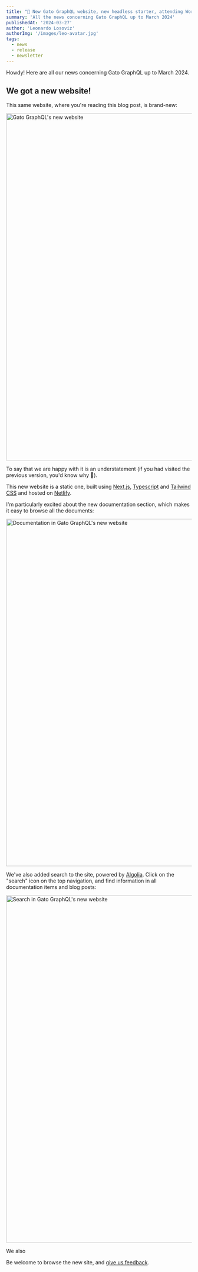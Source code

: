 ```yaml
---
title: "🎊 New Gato GraphQL website, new headless starter, attending WordCamps, and more"
summary: 'All the news concerning Gato GraphQL up to March 2024'
publishedAt: '2024-03-27'
author: 'Leonardo Losoviz'
authorImg: '/images/leo-avatar.jpg'
tags:
  - news
  - release
  - newsletter
---
```


Howdy! Here are all our news concerning Gato GraphQL up to March 2024.

## We got a new website!

This same website, where you're reading this blog post, is brand-new:

<Image
  src="/images/gatographql-website.png"
  width="1024"
  height="940"
  alt="Gato GraphQL's new website"
  caption="Gato GraphQL's new website"
/>

To say that we are happy with it is an understatement (if you had visited the previous version, you'd know why 🤣).

This new website is a static one, built using [Next.js](https://nextjs.org/), [Typescript](https://www.typescriptlang.org/) and [Tailwind CSS](https://tailwindcss.com/) and hosted on [Netlify](https://www.netlify.com/).

I'm particularly excited about the new documentation section, which makes it easy to browse all the documents:

<Image
  src="/images/gatographql-website-documentation.png"
  width="1024"
  height="940"
  alt="Documentation in Gato GraphQL's new website"
  caption="Documentation in Gato GraphQL's new website"
/>

We've also added search to the site, powered by [Algolia](https://www.algolia.com/). Click on the "search" icon on the top navigation, and find information in all documentation items and blog posts:

<Image
  src="/images/gatographql-website-search.png"
  width="1024"
  height="940"
  alt="Search in Gato GraphQL's new website"
  caption="Search in Gato GraphQL's new website"
/>

We also 

Be welcome to browse the new site, and [give us feedback](/contact).

